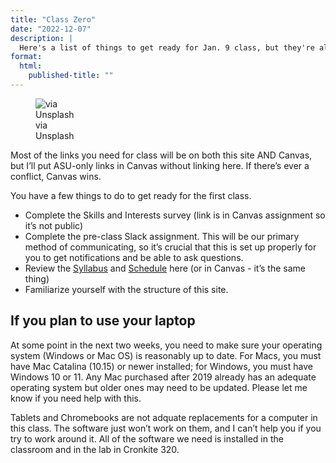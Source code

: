 ```yaml
---
title: "Class Zero"
date: "2022-12-07"
description: |
  Here's a list of things to get ready for Jan. 9 class, but they're also in Canvas if you prefer to use that method.
format: 
  html: 
    published-title: ""
---
```



::: {.g-col-3 .figure-img .img-fluid .float-end .ms-2 .me-4 style="--bs-gap: 1rem;width:30%"}
![via Unsplash](../assets/img/thumbnail.jpg){fig-alt="Picture of desk"}
::: 



Most of the links you need for class will be on both this site AND Canvas, but I'll put ASU-only links in Canvas without linking here. If there's ever a conflict, Canvas wins. 

You have a few things to do to get ready for the first class. 

* Complete the Skills and Interests survey  (link is in Canvas assignment so it's not public)
* Complete the pre-class Slack assignment. This will be our primary method of communicating, so it's crucial that this is set up properly for you to get notifications and be able to ask questions. 
* Review the [Syllabus](../syllabus.qmd) and [Schedule](../schedule.qmd) here (or in Canvas - it's the same thing)
* Familiarize yourself with the structure of this site. 


::: {.callout-warning}
## If you plan to use your laptop

At some point in the next two weeks, you need to make sure your operating system (Windows or Mac OS) is reasonably up to date. For Macs, you must have Mac Catalina (10.15) or newer installed; for Windows, you must have Windows 10 or 11. Any Mac purchased after 2019 already has an adequate operating system but older ones may need to be updated. Please let me know if you need help with this.

Tablets and Chromebooks are not adquate replacements for a computer in this class. The software just won't work on them, and I can't help you if you try to work around it. All of the software we need is installed in the classroom and in the lab in Cronkite 320.
:::



